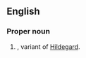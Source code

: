 ==English==

===Proper noun===
{{en-proper noun}}

# {{given name|en|female|from=Germanic languages}}, variant of [[Hildegard]].